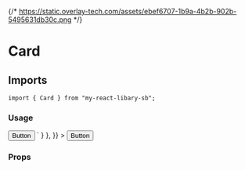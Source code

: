 
<Meta title="Components/Card" component={Card} />

{/* https://static.overlay-tech.com/assets/ebef6707-1b9a-4b2b-902b-5495631db30c.png */}

# Card

## Imports

```
import { Card } from "my-react-libary-sb";
```

### Usage

<Canvas withSource="open">
  <Story
    name="Default"
    parameters={{
      docs: {
        source: {
          code: `
<Card
  imgSrc="https://static.overlay-tech.com/assets/ebef6707-1b9a-4b2b-902b-5495631db30c.png"
  title="Superman"
  description="Es un superheroe ficticio que apareció por primera vez en los cómics estadounidenses publicados por DC Comics."
>
  <Button type="primary">Button</Button>
</Card>
`
        }
      },
    }}
  >
    <Card
      imgSrc="https://static.overlay-tech.com/assets/ebef6707-1b9a-4b2b-902b-5495631db30c.png"
      title="Superman"
      description="Es un superheroe ficticio que aparecio por primera vez en los comics estadounidenses publicados por DC Comics."
    >
      <Button type="primary">Button</Button>
    </Card>
  </Story>
</Canvas>

### Props

<ArgsTable of={Card} />
